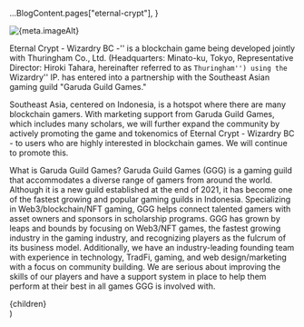 
  ...BlogContent.pages["eternal-crypt"],
}

<img src={meta.imageSrc} alt={meta.imageAlt} />

Eternal Crypt - Wizardry BC -'' is a blockchain game being developed jointly with
Thuringham Co., Ltd. (Headquarters: Minato-ku, Tokyo, Representative Director: Hiroki
Tahara, hereinafter referred to as `Thuringham'') using the `Wizardry'' IP. has entered
into a partnership with the Southeast Asian gaming guild "Garuda Guild Games."

Southeast Asia, centered on Indonesia, is a hotspot where there are many blockchain gamers. With marketing support from Garuda Guild Games, which includes many scholars, we will further expand the community by actively promoting the game and tokenomics of Eternal Crypt - Wizardry BC - to users who are highly interested in blockchain games. We will continue to promote this.

What is Garuda Guild Games?
Garuda Guild Games (GGG) is a gaming guild that accommodates a diverse range of gamers from around the world. Although it is a new guild established at the end of 2021, it has become one of the fastest growing and popular gaming guilds in Indonesia. Specializing in Web3/blockchain/NFT gaming, GGG helps connect talented gamers with asset owners and sponsors in scholarship programs.
GGG has grown by leaps and bounds by focusing on Web3/NFT games, the fastest growing industry in the gaming industry, and recognizing players as the fulcrum of its business model. Additionally, we have an industry-leading founding team with experience in technology, TradFi, gaming, and web design/marketing with a focus on community building. We are serious about improving the skills of our players and have a support system in place to help them perform at their best in all games GGG is involved with.

  <div className="container mt-8">
    <BlogHeader
      title={meta.title}
      date={format(parseISO(meta.date), MONTH_YEAR_FORMAT)}
      categories={meta.categories}
    />
    <article className="mt-8 space-y-4">{children}</article>
    <BlogHighlightSection />
  </div>
)
